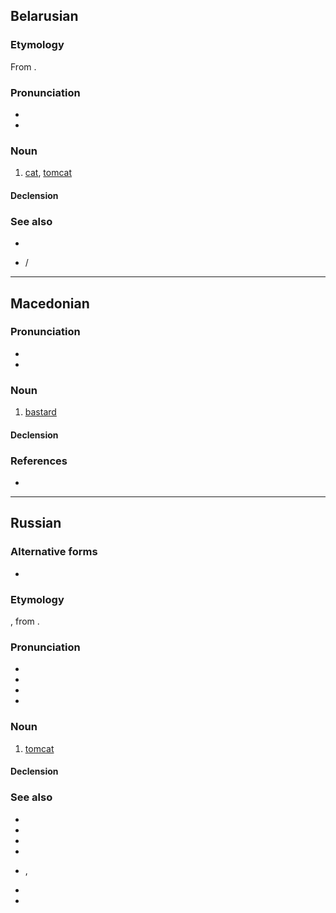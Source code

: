 {{also|қот|kot|Kot|kòt|köt}}
==Belarusian==
{{wikipedia|lang=be}}

===Etymology===
From {{inh|be|sla-pro|*kotъ}}.

===Pronunciation===
* {{be-IPA}}
* {{audio|be|Be-{{PAGENAME}}.ogg|Audio}}

===Noun===
{{be-noun|кот<b.anml>}}

# [[cat]], [[tomcat]]

====Declension====
{{be-ndecl|кот<b.anml>}}

===See also===
* {{l|be|кошка}}
* {{l|be|кацяня́}} / {{l|be|кацянё}}

{{topics|be|Cats|Male animals}}

----
==Macedonian==

===Pronunciation===
* {{mk-IPA}}
* {{hyph|mk|кот}}

===Noun===
{{mk-noun|m|head=кот|ко́тови}}

# {{lb|mk|derogatory}} [[bastard]] {{gl|a contemptible, inconsiderate, overly or arrogantly rude or spiteful person}}
#: {{syn|mk|ни́каквец|копиле|гад|и́зрод}}
====Declension====
{{mk-decl-noun-m||котов|pov=1}}

===References===
* {{R:mk:DRMJ|кот}}

----

==Russian==

===Alternative forms===
* {{alter|ru|котъ||ru-PRO}}

===Etymology===
{{inh+|ru|orv|котъ}}, from {{inh|ru|sla-pro|*kotъ}}.

===Pronunciation===
* {{ru-IPA}}
* {{audio|ru|Ru-{{PAGENAME}}.ogg|audio}}
* {{homophones|ru|код}}
* {{rhymes|ru|ot|s=1}}

===Noun===
{{ru-noun+|b|a=an|f=ко́шка|adj=коша́чий|dim=ко́тик|aug=коти́ще|aug2=котя́ра|pej=коша́к}}

# [[tomcat]]
#: {{uxi|ru|'''кот''' [[в]] [[сапог|сапога́х]]|Puss in Boots}}
#: {{uxi|ru|'''кот''' наплакал|nothing to speak of (next to nothing)}}
#: {{ux|ru|[[не|Не]] всё '''коту́''' [[ма́сленица]], [[прийти|придёт]] [[и]] [[вели́кий]] [[пост]].|All good things must come to an end; You have to take the rough with the smooth.}}
#: {{uxi|ru|[[купи́ть]] '''кота́''' [[в]] [[мешок|мешке́]]|to buy a pig in a poke}}

====Declension====
{{ru-noun-table|b|a=an}}

===See also===
* {{l|ru|котёнок}}
* {{l|ru|ко́тик}}
* {{l|ru|ко́шечка}}
* {{l|ru|ко́шка}}
* {{l|ru|коти́ться}}, {{l|ru|окоти́ться}}
* {{l|ru|коша́тник}}
* {{l|ru|Субко́та}}

{{topics|ru|Cats|Male animals}}
